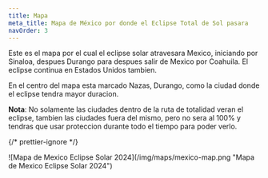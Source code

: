 ```yaml
---
title: Mapa
meta_title: Mapa de México por donde el Eclipse Total de Sol pasara
navOrder: 3
---
```


Este es el mapa por el cual el eclipse solar atravesara Mexico, iniciando por Sinaloa, despues Durango
para despues salir de Mexico por Coahuila. El eclipse continua en Estados Unidos tambien.

En el centro del mapa esta marcado Nazas, Durango, como la ciudad donde el eclipse tendra mayor duracion.

**Nota**: No solamente las ciudades dentro de la ruta de totalidad veran el eclipse, tambien las ciudades fuera del
mismo, pero no sera al 100% y tendras que usar proteccion durante todo el tiempo para poder verlo.

{/* prettier-ignore */}
<div className="relative flex grow items-center justify-center aspect-square"><div className="relative w-full h-full rounded-2xl shadow-md shadow-black overflow-hidden">![Mapa de Mexico Eclipse Solar 2024](/img/maps/mexico-map.png "Mapa de Mexico Eclipse Solar 2024")</div></div>
